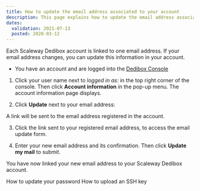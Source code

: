 ```yaml
---
title: How to update the email address associated to your account
description: This page explains how to update the email address associated to your account.
dates:
  validation: 2021-07-13
  posted: 2020-03-12
---
```


Each Scaleway Dedibox account is linked to one email address. If your email address changes, you can update this information in your account.

<Message type="requirement">

  - You have an account and are logged into the [Dedibox Console](https://console.online.net) 

</Message>

1. Click your user name next to _logged in as:_ in the top right corner of the console. Then click **Account information** in the pop-up menu. The account information page displays.

2. Click **Update** next to your email address:

  <Lightbox src="scaleway-dedibox-console-update-email.png" width="800" alt="" />

  A link will be sent to the email address registered in the account.

3. Click the link sent to your registered email address, to access the email update form.

4. Enter your new email address and its confirmation. Then click **Update my mail** to submit.

  <Lightbox
    src="scaleway-dedibox-console-confirm-new-email.png"
    width="800"
    alt=""
  />

You have now linked your new email address to your Scaleway Dedibox account.

<Navigation title="See Also">
  <PreviousButton to="/dedibox-console/my-account/how-to/update-password/">How to update your password</PreviousButton>
  <NextButton to="/dedibox-console/my-account/how-to/upload-an-ssh-key/">How to upload an SSH key</NextButton>
</Navigation>